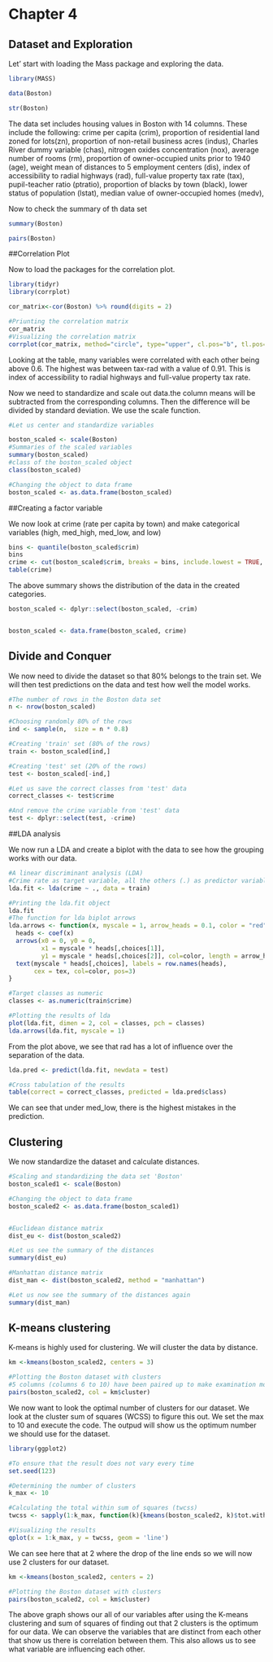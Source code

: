 # Chapter 4


## Dataset and Exploration
Let' start with loading the Mass package and exploring the data. 
```r
library(MASS)

data(Boston)

str(Boston)
```
The data set includes housing values in Boston with 14 columns. These include the following: 
crime per capita (crim),
proportion of residential land zoned for lots(zn),
proportion of non-retail business acres (indus),
Charles River dummy variable (chas),
nitrogen oxides concentration (nox),
average number of rooms (rm),
proportion of owner-occupied units prior to 1940 (age),
weight mean of distances to 5 employment centers (dis),
index of accessibility to radial highways (rad),
full-value property tax rate (tax),
pupil-teacher ratio (ptratio),
proportion of blacks by town (black),
lower status of population (lstat),
median value of owner-occupied homes (medv),



Now to check the summary of th data set

```r

summary(Boston)
```




```r
pairs(Boston)
```

##Correlation Plot

Now to load the packages for the correlation plot. 
```r

library(tidyr)
library(corrplot)


```




```r
cor_matrix<-cor(Boston) %>% round(digits = 2)

#Priunting the correlation matrix
cor_matrix
#Visualizing the correlation matrix
corrplot(cor_matrix, method="circle", type="upper", cl.pos="b", tl.pos="d", tl.cex = 0.6)

```



Looking at the table, many variables were correlated with each other being above 0.6. The highest was between tax-rad with a value of 0.91. This is index of accessibility to radial highways and full-value property tax rate.


Now we need to standardize and scale out data.the column means will be subtracted from the corresponding columns. Then the difference will be divided by standard deviation. We use the scale function. 


```r
#Let us center and standardize variables 

boston_scaled <- scale(Boston) 
#Summaries of the scaled variables 
summary(boston_scaled) 
#class of the boston_scaled object
class(boston_scaled)

```

```r
#Changing the object to data frame
boston_scaled <- as.data.frame(boston_scaled)

```

##Creating a factor variable 

We now look at crime (rate per capita by town) and make categorical variables (high, med_high, med_low, and low)

```r
bins <- quantile(boston_scaled$crim)
bins
crime <- cut(boston_scaled$crim, breaks = bins, include.lowest = TRUE, labels = c("low","med_low","med_high","high"))
table(crime)
```
The above summary shows the distribution of the data in the created categories. 
```r
boston_scaled <- dplyr::select(boston_scaled, -crim)


boston_scaled <- data.frame(boston_scaled, crime)
```
 
## Divide and Conquer

We now need to divide the dataset so that 80% belongs to the train set. We will then test predictions on the data and test how well the model works. 

```r
#The number of rows in the Boston data set 
n <- nrow(boston_scaled)

#Choosing randomly 80% of the rows
ind <- sample(n,  size = n * 0.8)

#Creating 'train' set (80% of the rows)
train <- boston_scaled[ind,]

#Creating 'test' set (20% of the rows)
test <- boston_scaled[-ind,]

#Let us save the correct classes from 'test' data
correct_classes <- test$crime

#And remove the crime variable from 'test' data
test <- dplyr::select(test, -crime)

```


##LDA analysis


We now run a LDA and create a biplot with the data to see how the grouping works with our data. 

```r
#A linear discriminant analysis (LDA)
#Crime rate as target variable, all the others (.) as predictor variables
lda.fit <- lda(crime ~ ., data = train)

#Printing the lda.fit object
lda.fit
#The function for lda biplot arrows
lda.arrows <- function(x, myscale = 1, arrow_heads = 0.1, color = "red", tex = 0.75, choices = c(1,2)){
  heads <- coef(x)
  arrows(x0 = 0, y0 = 0, 
         x1 = myscale * heads[,choices[1]], 
         y1 = myscale * heads[,choices[2]], col=color, length = arrow_heads)
  text(myscale * heads[,choices], labels = row.names(heads), 
       cex = tex, col=color, pos=3)
}

#Target classes as numeric
classes <- as.numeric(train$crime)

#Plotting the results of lda
plot(lda.fit, dimen = 2, col = classes, pch = classes)
lda.arrows(lda.fit, myscale = 1)

```
From the plot above, we see that rad has a lot of influence over the separation of the data. 

```r
lda.pred <- predict(lda.fit, newdata = test)

#Cross tabulation of the results
table(correct = correct_classes, predicted = lda.pred$class)

```
We can see that under med_low, there is the highest mistakes in the prediction. 

## Clustering

We now standardize the dataset and calculate distances. 

```r
#Scaling and standardizing the data set 'Boston'
boston_scaled1 <- scale(Boston)

#Changing the object to data frame
boston_scaled2 <- as.data.frame(boston_scaled1)


#Euclidean distance matrix
dist_eu <- dist(boston_scaled2)

#Let us see the summary of the distances
summary(dist_eu)

```

```r
#Manhattan distance matrix
dist_man <- dist(boston_scaled2, method = "manhattan")

#Let us now see the summary of the distances again
summary(dist_man)

```



## K-means clustering

K-means is highly used for clustering. We will cluster the data by distance. 

```r
km <-kmeans(boston_scaled2, centers = 3)

#Plotting the Boston dataset with clusters
#5 columns (columns 6 to 10) have been paired up to make examination more clear
pairs(boston_scaled2, col = km$cluster)

```



We now want to look the optimal number of clusters for our dataset. We look at the cluster sum of squares (WCSS) to figure this out. We set the max to 10 and execute the code. The outpud will show us the optimum number we should use for the dataset. 

```r
library(ggplot2)

#To ensure that the result does not vary every time
set.seed(123)

#Determining the number of clusters
k_max <- 10

#Calculating the total within sum of squares (twcss)
twcss <- sapply(1:k_max, function(k){kmeans(boston_scaled2, k)$tot.withinss})

#Visualizing the results
qplot(x = 1:k_max, y = twcss, geom = 'line')

```

We can see here that at 2 where the drop of the line ends so we will now use 2 clusters for our dataset. 

```r
km <-kmeans(boston_scaled2, centers = 2)

#Plotting the Boston dataset with clusters
pairs(boston_scaled2, col = km$cluster)

```




The above graph shows our all of our variables after using the K-means clustering and sum of squares of finding out that 2 clusters is the optimum for our data. We can observe the variables that are distinct from each other that show us there is correlation between them. This also allows us to see what variable are influencing each other.  


